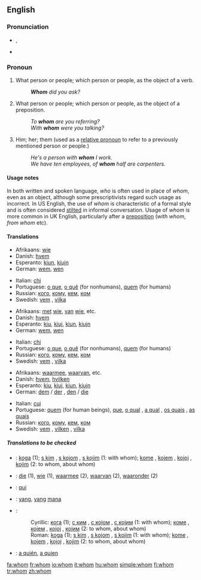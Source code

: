 ==English==
{{rank|tell|because|few|178|whom|love|far|seemed}}
{{wikipedia}}

===Pronunciation===
*{{IPA|/huːm/}}, {{SAMPA|/hu:m/}}
*{{audio|en-us-whom.ogg|Audio (US)}}

===Pronoun===
{{en-pron|the objective case of|who}}

# {{context|formal}} What person or people; which person or people, as the object of a verb.
#:'''''Whom''' did you ask?''
# {{context|formal}} What person or people; which person or people, as the object of a preposition.
#:''To '''whom''' are you referring?''
#:''With '''whom''' were you talking?''
# Him; her; them (used as a [[relative pronoun]] to refer to a previously mentioned person or people.)
#:''He's a person with '''whom''' I work.''
#:''We have ten employees, of '''whom''' half are carpenters.''

====Usage notes====
In both written and spoken language, ''who'' is often used in place of ''whom'', even as an object, although some prescriptivists regard such usage as incorrect. In US English, the use of ''whom'' is characteristic of a formal style and is often considered [[stilted]] in informal conversation. Usage of ''whom'' is more common in UK English, particularly after a [[preposition]] (''with whom'', ''from whom'' etc).

====Translations====
{{trans-top|what person; object of a verb}}
*Afrikaans: [[wie]]
*Danish: [[hvem]]
*Esperanto: [[kiu]]n, [[kiu]]jn
* German: [[wem]], [[wen]]
{{trans-mid}}
*Italian: [[chi]]
*Portuguese: [[o que]], [[o quê]] (for nonhumans), [[quem]] (for humans)
*Russian: [[кто#Russian|кого]], [[кто#Russian|кому]], [[кто#Russian|кем]], [[кто#Russian|ком]]
*Swedish: [[vem]] {{s}}, [[vilka]] {{p}}
{{trans-bottom}}

{{trans-top|what person or people, object of a preposition}}
*Afrikaans: [[met]] [[wie]], [[van]] [[wie]], etc.
*Danish: [[hvem]]
*Esperanto: [[kiu]], [[kiu]]j, [[kiu]]n, [[kiu]]jn
* German: [[wem]], [[wen]]
{{trans-mid}}
*Italian: [[chi]]
*Portuguese: [[o que]], [[o quê]] (for nonhumans), [[quem]] (for humans)
*Russian: [[кто#Russian|кого]], [[кто#Russian|кому]], [[кто#Russian|кем]], [[кто#Russian|ком]]
*Swedish: [[vem]] {{s}}, [[vilka]] {{p}}
{{trans-bottom}}

{{trans-top|relative pronoun}}
*Afrikaans: [[waarmee]], [[waarvan]], etc.
*Danish: [[hvem]], [[hvilken]]
*Esperanto: [[kiu]], [[kiu]]j, [[kiu]]n, [[kiu]]jn
* German: [[dem]] {{m}} / [[der]] {{f}}, [[den]] {{m}} / [[die]] {{f}}
{{trans-mid}}
*Italian: [[cui]]
*Portuguese: [[quem]] (for human beings), [[que]], [[o qual]] {{m}}, [[a qual]] {{f}}, [[os quais]] {{p}}, [[as quais]] {{fpl}}
*Russian: [[кто#Russian|кого]], [[кто#Russian|кому]], [[кто#Russian|кем]], [[кто#Russian|ком]]
*Swedish: [[vem]] {{s}}, [[vilken]] {{s}}, [[vilka]] {{p}}
{{trans-bottom}}

=====Translations to be checked=====
{{checktrans}}
*{{ttbc|Bosnian}}: [[koga]] (1); [[s kim]] {{m}}, [[s kojom]] {{f}}, [[s kojim]] {{m}} (1: with whom); [[kome]] {{m}}, [[kojem]] {{m}}, [[kojoj]] {{f}}, [[kojim]] {{m}} (2: to whom, about whom)
*{{ttbc|Dutch}}: [[die]] (1), [[wie]] (1), [[waarmee]] (2), [[waarvan]] (2), [[waaronder]] (2)
*{{ttbc|French}}: [[qui]]
*{{ttbc|Indonesian}}: [[yang]], [[yang]] [[mana]]
*{{ttbc|Serbian}}:
*:Cyrillic: [[кога]] (1); [[с ким]] {{m}}, [[с којом]] {{f}}, [[с којим]] {{m}} (1: with whom); [[коме]] {{m}}, [[којем]] {{m}}, [[којој]] {{f}}, [[којим]] {{m}} (2: to whom, about whom)
*:Roman: [[koga]] (1); [[s kim]] {{m}}, [[s kojom]] {{f}}, [[s kojim]] {{m}} (1: with whom); [[kome]] {{m}}, [[kojem]] {{m}}, [[kojoj]] {{f}}, [[kojim]] {{m}} (2: to whom, about whom)
*{{ttbc|Spanish}}: [[quién#Spanish|a quién]], [[quien#Spanish|a quien]]

[[fa:whom]]
[[fr:whom]]
[[io:whom]]
[[it:whom]]
[[hu:whom]]
[[simple:whom]]
[[fi:whom]]
[[tr:whom]]
[[zh:whom]]